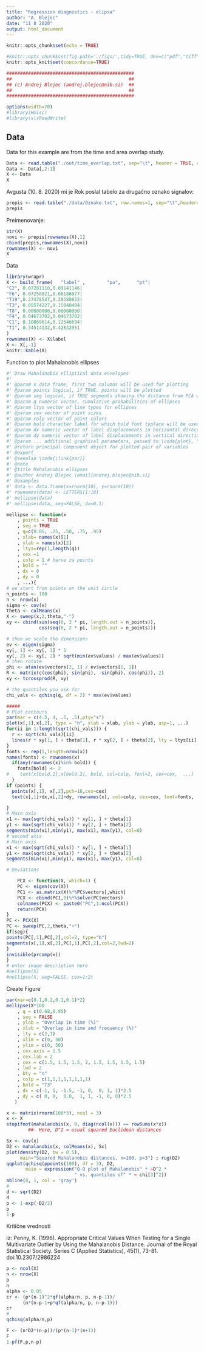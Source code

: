 ```yaml
---
title: "Regression diagnostics - elipsa"
author: "A. Blejec"
date: "11 8 2020"
output: html_document
---
```


```r
knitr::opts_chunk$set(echo = TRUE)
```



```r
#knitr::opts_chunk$set(fig.path='./figs/',tidy=TRUE, dev=c("pdf","tiff","png"))
knitr::opts_knit$set(concordance=TRUE)
```


```r
###############################################
##                                           ##
## (c) Andrej Blejec (andrej.blejec@nib.si)  ##
##                                           ##
###############################################
```

```r
options(width=70)
#library(Hmisc)
#library(xlsReadWrite)
```
## Data

Data for this example are from the time and area overlap study.


```r
Data <- read.table("./out/time_overlap.txt", sep="\t", header = TRUE, row.names = 1)
Data <- Data[,2:1]
X <- Data
X
```

Avgusta (10. 8. 2020) mi je Rok poslal tabelo za drugačno oznako signalov:

```r
prepis <- read.table("./data/Oznake.txt", row.names=1, sep="\t",header=TRUE)
prepis
```

Preimenovanje:

```r
str(X)
novi <- prepis[rownames(X),1]
cbind(prepis,rownames(X),novi)
rownames(X) <- novi
X
```

Data
```r
library(wrapr)
X <- build_frame(   "label" ,        "pa",      "pt"|
"C2", 0.07281110,0.09141146|
"F6", 0.07258821,0.08186077|
"T19",0.27478547,0.28580822|
"T3", 0.05574227,0.15048404|
"T8", 0.00000000,0.00000000|
"F4", 0.04673702,0.04673702|
"C1", 0.10869614,0.12546694|
"T1", 0.34514132,0.42832951
)
rownames(X) <- X$label
X <- X[,-1]
knitr::kable(X)
```


Function to plot Mahalanobis ellipses
```r
#' Draw Mahalanobis elliptical data envelopes
#'
#' @param x data frame, first two columns will be used for plotting
#' @param points logical, if TRUE, points will be plotted
#' @param seg logical, if TRUE segments showing the distance from PCA will be plotted
#' @param q numeric vector, cumulative probabilities of ellipses
#' @param ltys vector of line types for ellipses
#' @param cex vector of point sizes
#' @param colp vector of point colors
#' @param bold character label for which bold font typface will be used
#' @param dx numeric vector of label displacements in horizontal direction
#' @param dy numeric vector of label displacements in vertical direction
#' @param ... additional graphical parameters, passed to \code{plot}, \code{lines}, and \code{text}
#' @return principal component object for plotted pair of variables
#' @export
#' @seealso \code{\link{par}}
#' @note
#' @title Mahalanobis ellipses
#' @author Andrej Blejec \email{andrej.blejec@nib.si}
#' @examples
#' data <- data.frame(x=rnorm(10), y=rnorm(10))
#' rownames(data) <- LETTERS[1:10]
#' mellipse(data)
#' mellipse(data, seg=FALSE, dx=0.1)

mellipse <- function(x
    , points = TRUE
    , seg = TRUE
    , q=c(0.05, .25, .50, .75, .95)
    , xlab= names(x)[1]
    , ylab = names(x)[2]
    , ltys=rep(1,length(q))
    , cex =1
    , colp = 1 # barve za points
    , bold = ""
    , dx = 0
    , dy = 0
    , ...){
# we start from points on the unit circle
n_points <- 100
n <- nrow(x)
sigma <- cov(x)
theta <- colMeans(x)
X <- sweep(x,2,theta,"-")
xy <- cbind(sin(seq(0, 2 * pi, length.out = n_points)),
            cos(seq(0, 2 * pi, length.out = n_points)))

# then we scale the dimensions
ev <- eigen(sigma)
xy[, 1] <- xy[, 1] * 1
xy[, 2] <- xy[, 2] * sqrt(min(ev$values) / max(ev$values))
# then rotate
phi <- atan(ev$vectors[2, 1] / ev$vectors[1, 1])
R <- matrix(c(cos(phi), sin(phi), -sin(phi), cos(phi)), 2)
xy <- tcrossprod(R, xy)

# the quantiles you ask for
chi_vals <- qchisq(q, df = 2) * max(ev$values)

#####
# Plot contours
par(mar = c(4.5, 4, .5, .5),pty="s")
plot(x[,1],x[,2], type = "n", xlab = xlab, ylab = ylab, asp=1, ...)
for(ii in 1:length(sqrt(chi_vals))) {
  r <- sqrt(chi_vals)[ii]
  lines(r * xy[1, ] + theta[1], r * xy[2, ] + theta[2], lty = ltys[ii], ...)
}
fonts <- rep(1,length=nrow(x))
names(fonts) <- rownames(x)
  if(any(rownames(x)%in% bold)) {
    fonts[bold] <- 2
#    text(x[bold,1],x[bold,2], bold, col=colp, font=2, cex=cex,  ...)
  }
if (points) {
  points(x[,1], x[,2],pch=16,cex=cex)
  text(x[,1]+dx,x[,2]+dy, rownames(x), col=colp, cex=cex, font=fonts, ...)

}
# Main axis
x1 <- max(sqrt(chi_vals)) * xy[1, ] + theta[1]
y1 <- max(sqrt(chi_vals)) * xy[2, ] + theta[2]
segments(min(x1),min(y1), max(x1), max(y1), col=8)
# second axis
# Main axis
x1 <- max(sqrt(chi_vals)) * xy[1, ] + theta[1]
y1 <- max(sqrt(chi_vals)) * xy[2, ] + theta[2]
segments(min(x1),min(y1), max(x1), max(y1), col=8)

# Deviations

    PCX <- function(X, which=1) {
    PC <- eigen(cov(X))
    PC1 <- as.matrix(X)%*%PC$vectors[,which]
    PCX <- cbind(PC1,0)%*%solve(PC$vectors)
    colnames(PCX) <- paste0("PC",1:ncol(PCX))
    return(PCX)
}
PC <- PCX(X)
PC <- sweep(PC,2,theta,"+")
if(seg){
points(PC[,1],PC[,2],col=2, type="b")
segments(x[,1],x[,2],PC[,1],PC[,2],col=2,lwd=2)
}
invisible(prcomp(x))
}
# enter image description here
#nellipse(X)
#nellipse(X, seg=FALSE, cex=1:2)

```

Create Figure 
```r
par(mar=c(0.1,0.2,0.1,0.1)*2)
mellipse(X*100
    , q = c(0.68,0.95)
    , seg = FALSE
    , ylab = "Overlap in time (%)"
    , xlab = "Overlap in time and frequency (%)"
    , lty = c(2,1)
    , xlim = c(0, 50)
    , ylim = c(0, 50)
    , cex.axis = 1.5
    , cex.lab = 2
    , cex = c(1.5, 1.5, 1.5, 2, 1.5, 1.5, 1.5, 1.5)
    , lwd = 2
    , bty = "n"
    , colp = c(1,1,1,1,1,1,1,1)
    , bold = "T3"
    , dx = c(-1, 1, -1.5, -1, 0,  0, 1, 1)*2.5
    , dy = c( 0, 0,  0.0,  1, 1, -1, 0, 0)*2.5
   )

```


```r
x <- matrix(rnorm(100*3), ncol = 3)
x <- X
stopifnot(mahalanobis(x, 0, diag(ncol(x))) == rowSums(x*x))
        ##- Here, D^2 = usual squared Euclidean distances

Sx <- cov(x)
D2 <- mahalanobis(x, colMeans(x), Sx)
plot(density(D2, bw = 0.5),
     main="Squared Mahalanobis distances, n=100, p=3") ; rug(D2)
qqplot(qchisq(ppoints(100), df = 3), D2,
       main = expression("Q-Q plot of Mahalanobis" * ~D^2 *
                         " vs. quantiles of" * ~ chi[3]^2))
abline(0, 1, col = 'gray')
#
d <- sqrt(D2)
d
p <- 1-exp(-D2/2)
p
1-p
```

Kritične vrednosti 

iz: Penny, K. (1996). Appropriate Critical Values When Testing for a Single Multivariate Outlier by Using the Mahalanobis Distance. Journal of the Royal Statistical Society. Series C (Applied Statistics), 45(1), 73-81. doi:10.2307/2986224

```r

p <- ncol(X)
n <- nrow(X)
p
n
alpha <- 0.05
cr <- (p*(n-1)^2*qf(alpha/n, p, n-p-1))/
      (n*(n-p-1+p*qf(alpha/n, p, n-p-1)))
cr
#
qchisq(alpha/n,p)
```

```r
F <- (n*D2*(n-p))/(p*(n-1)*(n+1))
F
1-pf(F,p,n-p)


```










